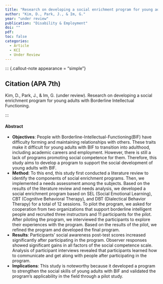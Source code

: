 ```yaml
---
title: "Research on developing a social enrichment program for young adults with Borderline Intellectual Functioning"
author: "Kim, D., Park, J., & Im, G."
year: "under review"
publication: "Disability & Employment"
doi: ""
pdf: 
toc: false
categories:
  - Article
  - KCI
  - Under Review
---
```


::: {.callout-note appearance = "simple"}

## Citation (APA 7th)

Kim, D., Park, J., & Im, G. (under review). Research on developing a social enrichment program for young adults with Borderline Intellectual Functioning.

:::

#### Abstract

- **Objectives**: People with Borderline-Intellectual-Functioning(BIF) have difficulty forming and maintaining relationships with others. These traits make it difficult for young adults with BIF to transition into adulthood, including academic careers and employment. However, there is still a lack of programs promoting social competence for them. Therefore, this study aims to develop a program to support the social development of young adults with BIF. 
- **Method**: To this end, this study first conducted a literature review to identify the components of social enrichment programs. Then, we implemented a needs assessment among the subjects. Based on the results of the literature review and needs analysis, we developed a social enrichment program based on SEL (Social Emotional Learning), CBT (Cognitive Behavioral Therapy), and DBT (Dialectical Behavior Therapy) for a total of 12 sessions. To pilot the program, we asked for cooperation from two organizations that support borderline intelligent people and recruited three instructors and 11 participants for the pilot. After piloting the program, we interviewed the participants to explore their experiences with the program. Based on the results of the pilot, we refined the program and developed the final program. 
- **Results**: Participants' social awareness post-test scores increased significantly after participating in the program. Observer responses showed significant gains in all factors of the social competence scale. Analysis of participant interviews revealed that participants learned how to communicate and get along with people after participating in the program. 
- **Implications**: This study is noteworthy because it developed a program to strengthen the social skills of young adults with BIF and validated the program's applicability in the field through a pilot study.